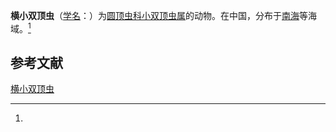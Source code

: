 {{Speciesbox
| name = 横小双顶虫
| status = 
| status_system = 
| image = 
| genus = Amphitholonium
| species = transversarum
| authority = (Chen, 1987)<ref name='id9166'>{{cite web| url =http://www.bioinfo.cn/db05/BjdwSpecies.php?action=view&id=9166| title =横小双顶虫| work =《中国动物物种编目数据库》| publisher =中国科学院微生物研究所| author =中国科学院动物研究所| accessdate =2009-04-16| deadurl =yes| archiveurl =https://web.archive.org/web/20160305024650/http://www.bioinfo.cn/db05/BjdwSpecies.php?action=view&id=9166| archivedate =2016-03-05}}</ref>
}}

'''横小双顶虫'''（[[学名|学名]]：{{lang|la|''Amphitholonium transversarum''}}）为[[圆顶虫科|圆顶虫科]][[小双顶虫属|小双顶虫属]]的动物。在中国，分布于[[南海|南海]]等海域。<ref name='id9166'/>

== 参考文献 ==
{{reflist}}

{{Wikispecies|Amphitholonium transversarum}}

[[Category:小双顶虫属|横小双顶虫]]


{{放射虫小作品}}